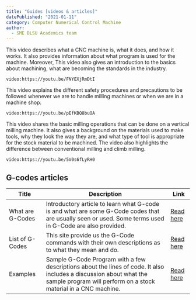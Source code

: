 ```yaml
---
title: "Guides [videos & articles]"
datePublished: "2021-01-11"
category: Computer Numerical Control Machine
author: 
  - SME DLSU Academics team
---
```


This video describes what a CNC machine is, what it does, and how it works. It also provides information about what program is used for the machine. Moreover, This video also gives an introduction to the basics about machining, what are becoming the standards in the industry. 

`video:https://youtu.be/FNYEXjRmDtI`

This video explains the different safety procedures and precautions to be followed whenever we are to handle milling machines or when we are in a machine shop. 

`video:https://youtu.be/pEfKBQ8buOA`

This video shares the basic milling operations that can be done on a vertical milling machine. It also gives a background on the materials used to make tools, why they look the way they are, and what type of tool is appropriate for the stock material to be machined. The video also highlights the difference between conventional milling and climb milling. 

`video:https://youtu.be/5V0s6fLyRH0`

## G-codes articles

| Title | Description | Link |
| --- | --- | --- |
| What are G-Codes | Introductory article to learn what G-code is and what are some G-Code codes that are usually seen or used. Some terms used in G-Code are also provided.  | [Read here](https://www.thomasnet.com/articles/custom-manufacturing-fabricating/introduction-gcode/)
| List of G-Codes | This site provide us the G-Code commands with their own descriptions as to what they mean and do.  | [Read here](https://www.thomasnet.com/articles/custom-manufacturing-fabricating/g-code-commands/)
| Examples | Sample G-Code Program with a few descriptions about the lines of code. It also includes a discussion about what the sample program will perform on a stock material in a CNC machine.  |  [Read here](https://www.thomasnet.com/articles/custom-manufacturing-fabricating/g-code-example/)


